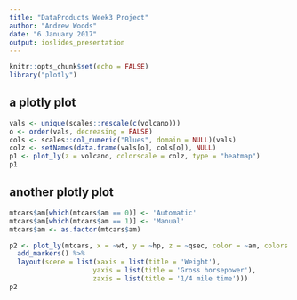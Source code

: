```yaml
---
title: "DataProducts Week3 Project"
author: "Andrew Woods"
date: "6 January 2017"
output: ioslides_presentation
---
```


```r
knitr::opts_chunk$set(echo = FALSE)
library("plotly")
```

## a plotly plot

```r
vals <- unique(scales::rescale(c(volcano)))
o <- order(vals, decreasing = FALSE)
cols <- scales::col_numeric("Blues", domain = NULL)(vals)
colz <- setNames(data.frame(vals[o], cols[o]), NULL)
p1 <- plot_ly(z = volcano, colorscale = colz, type = "heatmap")
p1
```

## another plotly plot

```r
mtcars$am[which(mtcars$am == 0)] <- 'Automatic'
mtcars$am[which(mtcars$am == 1)] <- 'Manual'
mtcars$am <- as.factor(mtcars$am)

p2 <- plot_ly(mtcars, x = ~wt, y = ~hp, z = ~qsec, color = ~am, colors = c('#BF382A', '#0C4B8E')) %>%
  add_markers() %>%
  layout(scene = list(xaxis = list(title = 'Weight'),
                     yaxis = list(title = 'Gross horsepower'),
                     zaxis = list(title = '1/4 mile time')))
p2
```
